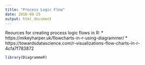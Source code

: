 ```yaml
---
title: "Process Logic Flow"
date: 2016-08-25
output: html_document
---
```


Reources for creating process logic flows in R:
* https://mikeyharper.uk/flowcharts-in-r-using-diagrammer/
* https://towardsdatascience.com/r-visualizations-flow-charts-in-r-4cfa7f783872

```r
library(DiagrammeR)
```
